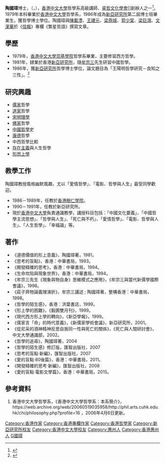 {{Infobox_Person
|name = 陶國璋
| image               = File:Tao_Kwok_Cheung_2.jpg
| image_size          = 250px
|other_names = 
|sex = 男
|birth_date= {{Birth date and age|1955|9|1}} 
|place of origin = 
|birth_place= 
|death_date= 
|death_place=
|nationality =
|residence = 
|religion = 
|spouse = 
|children = 
|relatives = 
|education=  
*[[香港中文大學|香港中文大學]]哲學系文學士（1979年）
*[[香港中文大學|香港中文大學]]哲學碩士（1981年）
*[[新亞研究所|新亞研究所]]哲學博士（1986年）
| past = 
}}
'''陶國璋'''博士，（{{lang-en|Dr Tao Kwok-cheung}}，{{bd|1955年|9月1日}}），[[香港中文大學|香港中文大學]]哲學系高級講師、[[睿哲文化學會|睿哲文化學會]][]創辦人之一<ref>{{cite web |url=http://hkpcs.org/html/intro.html |dead-url=yes |archive-url=https://web.archive.org/web/20060402212059/http://hkpcs.org/html/intro.html |title=本會簡介 |publisher=睿哲文化學會 |archive-date=2006-04-02 |access-date=2021-12-27|language=zh-hant}}</ref>。1979年本科畢業於[[香港中文大學|香港中文大學]]哲學系，1986年成為[[新亞研究所|新亞研究所]]第二屆博士班畢業生，獲哲學博士學位。陶國璋與[[陳載澧|陳載澧]]、[[王建元|王建元]]、[[梁燕城|梁燕城]]、[[郭少棠|郭少棠]]、[[梁巨鴻|梁巨鴻]]、[[文潔華|文潔華]]於《[[信報|信報]]》專欄《繁星哲語》撰寫文章。

==學歷==
*1979年，[[香港中文大學|香港中文大學]][[崇基學院|崇基學院]]哲學系畢業，主要修習西方哲學。
*1981年，肄業於香港[[新亞研究所|新亞研究所]]，隨[[牟宗三|牟宗三]]先生研習中國哲學。
*1986年，獲[[新亞研究所|新亞研究所]]哲學博士學位，論文題目為「王陽明哲學研究－良知之三性」。<ref>{{cite web |title=歷屆畢業論文(博士班) |publisher=新亞研究所 |url=https://newasia.org.hk/%E6%AD%B7%E5%B1%86%E7%95%A2%E6%A5%AD%E8%AB%96%E6%96%87%E5%8D%9A%E5%A3%AB%E7%8F%AD/ |access-date=2019-02-05 |archive-date=2019-10-29 |archive-url=https://web.archive.org/web/20191029160730/https://newasia.org.hk/%e6%ad%b7%e5%b1%86%e7%95%a2%e6%a5%ad%e8%ab%96%e6%96%87%e5%8d%9a%e5%a3%ab%e7%8f%ad/ |dead-url=no }}</ref>

==研究興趣==
*[[儒家|儒家]]哲學
*[[道家|道家]]哲學
*[[宋明理學|宋明理學]]
*[[佛家|佛家]]哲學
*[[中國哲學|中國哲學]]史
*[[伊曼努尔·康德|康德]]哲學
*中西哲學比較
*[[存在主義|存在主義]]與人生哲學
*[[形而上學|形而上學]]

==教學工作==
陶國璋教授風格幽默風趣，尤以「愛情哲學」、「電影、哲學與人生」最受同學歡迎。
*1986－1989年，任教於[[香港樹仁學院|香港樹仁學院]]。
*1990－1991年，任教於新亞研究所。
*現於[[香港中文大學|香港中文大學]]負責通識教學，講授科目包括：「中國文化要義」、「中國哲學主流思想」、「哲學與人生」、「死亡與不朽」、「愛情哲學」、「電影、哲學與人生」、「人生哲學」、「幸福論」等。

==著作==
*《道德價值的形上意義》，陶國璋著，1981。
*《思考的盲點》，香港：中華書局，1993。
*《開發精確的思考》，香港：中華書局，1994。
*《生命坎陷與現象世界》，香港：中華書局，1994。
*《牟宗三先生《現象與物自身》思維模式之應用》，《牟宗三與當代新儒學國際會議》，1998。
*《莊子齊物論義理演折》，牟宗三講述 ; 陶國璋著，整構香港：中華書局，1998。
*《哲學的陌生感》，香港：洪葉書店，1999。
*《形上學的困難》，《毅圃雙月刊》，1999。
*《現代西方形上學的轉向》，《新亞學報》，1999。
*《儒家言「命」的時代意義》，《新儒家學術會議》，新亞研究所，2001。
*《從尼采的酒神精神反思自我同一性與死亡的關係》，《死亡與人間研討會》，中文大學通識部，2002。
*《哲學的追尋》，陶國璋著，2004
*《哲學的陌生感》修訂版，匯智出版社，2007
*《思考的盲點·新編》，匯智出版社，2007
*《愛的盲點‧80後篇》，香港：中華書局，2011。
*《開發精確的思考·新編》，匯智出版社，2008
*《愛的盲點‧電影文學篇》，香港：中華書局，2015。

==參考資料==
#香港中文大學哲學系，《香港中文大學哲學系：本系簡介》，https://web.archive.org/web/20060519035958/http://phil.arts.cuhk.edu.hk/chi/philosophy.php?profile=16 ，2006年4月6日更新。

[[Category:香港作家|Category:香港作家]]
[[Category:香港專欄作家|Category:香港專欄作家]]
[[Category:香港哲學家|Category:香港哲學家]]
[[Category:新亞研究所校友|Category:新亞研究所校友]]
[[Category:香港中文大學校友|Category:香港中文大學校友]]
[[Category:惠州人|Category:惠州人]]
[[Category:香港惠州人|Category:香港惠州人]]
[[Category:陶姓|G國璋]]